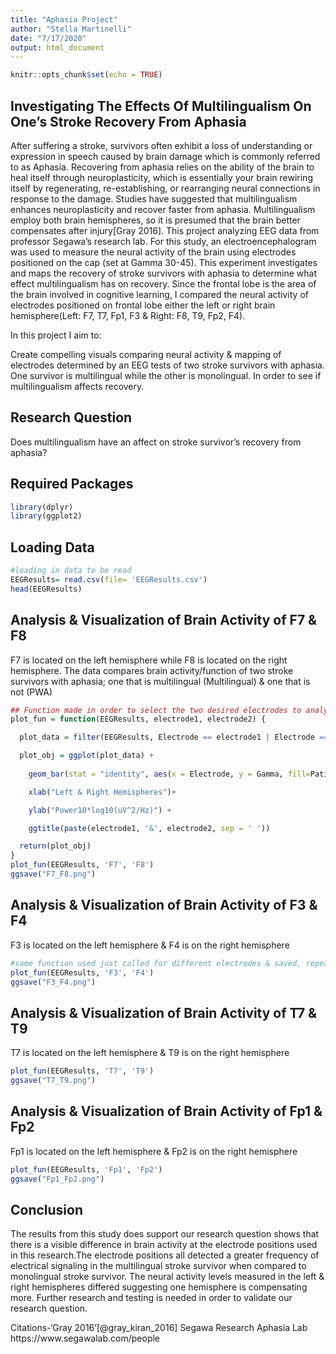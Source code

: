 ```yaml
---
title: "Aphasia Project"
author: "Stella Martinelli"
date: "7/17/2020"
output: html_document
---
```


```r
knitr::opts_chunk$set(echo = TRUE)
```
## Investigating The Effects Of Multilingualism On One's Stroke Recovery From Aphasia
After suffering a stroke, survivors often exhibit a loss of understanding or expression in speech caused by brain damage which is commonly referred to as Aphasia. Recovering from aphasia relies on the ability of the brain to heal itself through neuroplasticity, which is essentially your brain rewiring itself by regenerating, re-establishing, or rearranging neural connections in response to the damage. Studies have suggested that multilingualism enhances neuroplasticity and recover faster from aphasia. Multilingualism employ both brain hemispheres, so it is presumed that the brain better compensates after injury[Gray 2016]. This project analyzing EEG data from professor Segawa’s research lab. For this study, an electroencephalogram was used to measure the neural activity of the brain using electrodes positioned on the cap (set at Gamma 30-45). This experiment investigates and maps the recovery of stroke survivors with aphasia to determine what effect multilingualism has on recovery. Since the frontal lobe is the area of the brain involved in cognitive learning, I compared the neural activity of electrodes positioned on frontal lobe either the left or right brain hemisphere(Left: F7, T7, Fp1, F3 & Right: F8, T9, Fp2, F4).   

In this project I aim to:

Create compelling visuals comparing neural activity & mapping of electrodes determined by an EEG tests of two stroke survivors with aphasia. One survivor is multilingual while the other is monolingual. In order to see if multilingualism affects recovery. 

## Research Question
Does multilingualism have an affect on stroke survivor's recovery from aphasia?

## Required Packages
```r
library(dplyr)
library(ggplot2)

```
## Loading Data
```r
#loading in data to be read
EEGResults= read.csv(file= 'EEGResults.csv')
head(EEGResults)
```
## Analysis & Visualization of Brain Activity of F7 & F8
F7 is located on the left hemisphere while F8 is located on the right hemisphere. The data compares brain activity/function of two stroke survivors with aphasia; one that is multilingual (Multilingual) & one that is not (PWA)
```r
## Function made in order to select the two desired electrodes to analyze & plot the data
plot_fun = function(EEGResults, electrode1, electrode2) {

  plot_data = filter(EEGResults, Electrode == electrode1 | Electrode == electrode2)

  plot_obj = ggplot(plot_data) +
    
    geom_bar(stat = "identity", aes(x = Electrode, y = Gamma, fill=Patient), position="dodge") +

    xlab("Left & Right Hemispheres")+

    ylab("Power10*log10(uV^2/Hz)") +

    ggtitle(paste(electrode1, '&', electrode2, sep = ' '))

  return(plot_obj)
}
plot_fun(EEGResults, 'F7', 'F8')
ggsave("F7_F8.png")
```
## Analysis & Visualization of Brain Activity of F3 & F4
F3 is located on the left hemisphere & F4 is on the right hemisphere
```r
#same function used just called for different electrodes & saved, repeated this with other electrodes as well
plot_fun(EEGResults, 'F3', 'F4')
ggsave("F3_F4.png")
```
## Analysis & Visualization of Brain Activity of T7 & T9
T7 is located on the left hemisphere & T9 is on the right hemisphere

```r
plot_fun(EEGResults, 'T7', 'T9')
ggsave("T7_T9.png")
```
## Analysis & Visualization of Brain Activity of Fp1 & Fp2
Fp1 is located on the left hemisphere & Fp2 is on the right hemisphere

```r
plot_fun(EEGResults, 'Fp1', 'Fp2')
ggsave("Fp1_Fp2.png")
```
## Conclusion

The results from this study does support our research question shows that there is a visible difference in brain activity at the electrode positions used in this research.The electrode positions all detected a greater frequency of electrical signaling in the multilingual stroke survivor when compared to monolingual stroke survivor. The neural activity levels measured in the left & right hemispheres differed suggesting one hemisphere is compensating more.   Further research and testing is needed in order to validate our research question. 

Citations-'Gray 2016'[@gray_kiran_2016]
Segawa Research Aphasia Lab https://www.segawalab.com/people